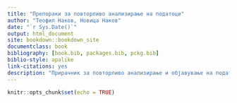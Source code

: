 ```yaml
---
title: "Препораки за повторливо анализирање на податоци"
author: "Теофил Наков, Новица Наков"
date: "`r Sys.Date()`"
output: html_document
site: bookdown::bookdown_site
documentclass: book
bibliography: [book.bib, packages.bib, pckg.bib]
biblio-style: apalike
link-citations: yes
description: "Прирачник за повторливо анализирање и објавување на податоци. Дискутираме теми, процедури, и алатки од `R` екосистемот кои олеснуваат обработка на податоци со најдобрите и најбезбедни пракси и кои овозможуваат повторување на анализите со минимален труд од страна на надворешен корисник."
---
```


```r
knitr::opts_chunk$set(echo = TRUE)
```


